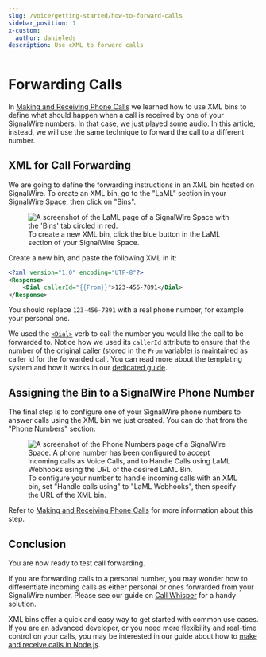 ```yaml
---
slug: /voice/getting-started/how-to-forward-calls
sidebar_position: 1
x-custom:
  author: danieleds
description: Use cXML to forward calls
---
```


# Forwarding Calls

In [Making and Receiving Phone Calls](../making-and-receiving-phone-calls/index.mdx) we learned how to use XML
bins to define what should happen when a call is received by one of your
SignalWire numbers. In that case, we just played some audio. In this article,
instead, we will use the same technique to forward the call to a different
number.

## XML for Call Forwarding

We are going to define the forwarding instructions in an XML bin hosted on
SignalWire. To create an XML bin, go to the "LaML" section in your [SignalWire Space](https://signalwire.com/signin), then click on "Bins".

<figure>
  <img
    className="img-800"
    src={
      require("@site/docs/home/products/voice/getting-started/how-to-set-up-voicemail/xml-bins.webP")
        .default
    }
    alt="A screenshot of the LaML page of a SignalWire Space with the 'Bins' tab circled in red."
  />
  <figcaption>
    To create a new XML bin, click the blue button in the LaML section of your SignalWire Space.
  </figcaption>
</figure>

Create a new bin, and paste the following XML in it:

```xml
<?xml version="1.0" encoding="UTF-8"?>
<Response>
    <Dial callerId="{{From}}">123-456-7891</Dial>
</Response>
```

You should replace `123-456-7891` with a real phone number, for example your
personal one.

We used the [`<Dial>`](/compatibility-api/cxml/voice/dial) verb to call the number you
would like the call to be forwarded to. Notice how we used its `callerId` attribute to ensure that the
number of the original caller (stored in the `From` variable) is maintained as caller id for the forwarded call. You can read more about the
templating system and how it works in our [dedicated guide](/compatibility-api/guides/general/utilizing-mustache-templates).

## Assigning the Bin to a SignalWire Phone Number

The final step is to configure one of your SignalWire phone numbers to answer calls using the XML bin we just created. You can do that from the "Phone Numbers" section:

<figure>
  <img
    className="img-800"
    src={
      require("@site/docs/home/products/voice/getting-started/how-to-set-up-voicemail/number-bin-config.webP")
        .default
    }
    alt="A screenshot of the Phone Numbers page of a SignalWire Space. A phone number has been configured to accept incoming calls as Voice Calls, and to Handle Calls using LaML Webhooks using the URL of the desired LaML Bin."
  />
  <figcaption>
    To configure your number to handle incoming calls with an XML bin, set "Handle calls
    using" to "LaML Webhooks", then specify the URL of the XML bin.
  </figcaption>
</figure>

Refer to [Making and Receiving Phone Calls](../making-and-receiving-phone-calls/index.mdx#receiving-incoming-calls) for more information about this step.

## Conclusion

You are now ready to test call forwarding.

If you are forwarding calls to a personal number, you may wonder how to differentiate incoming calls as either personal or ones forwarded from your SignalWire number. Please see our guide on [Call Whisper](/compatibility-api/guides/voice/general/setting-up-call-whispering-in-cxml) for a handy solution.

XML bins offer a quick and easy way to get started with common use cases. If you are an advanced developer, or you need more
flexibility and real-time control on your calls, you may be interested in our
guide about how to [make and receive calls in Node.js](/sdks/reference/realtime-sdk/guides/voice/first-steps-with-voice).
